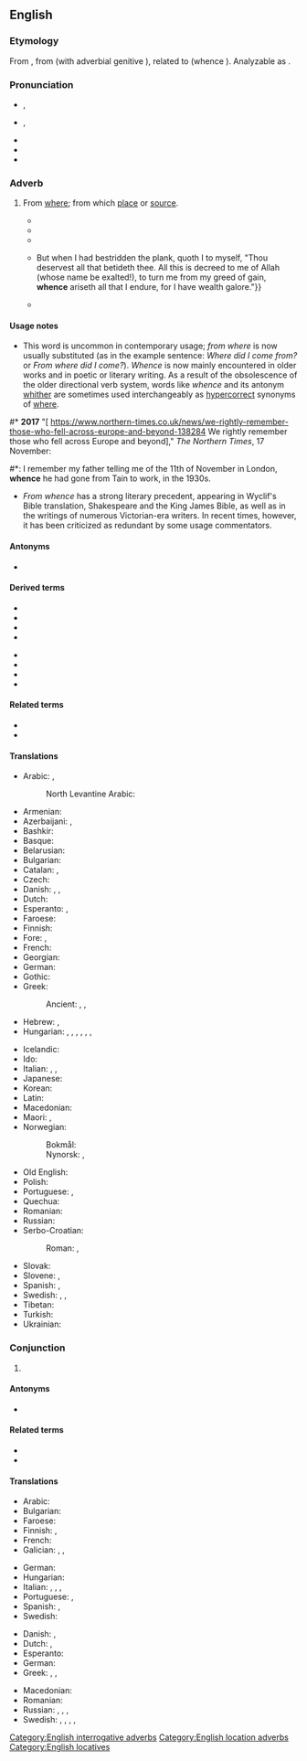 ==English==
{{was wotd|2012|November|9}}

===Etymology===
{{root|en|ine-pro|*kʷ-}}
From {{inh|en|enm|whennes}}, from {{inh|en|ang|hwanon}} (with adverbial genitive {{m|enm|-s}}), related to {{m|ang|hwænne}} (whence {{m|en|when}}). Analyzable as {{suf|en|when|s}}.

===Pronunciation===
* {{enPR|hwĕns}}, {{IPA|en|/ʍɛns/}}
* {{qualifier|in accents with the [[wine-whine merger]]}} {{enPR|wĕns}}, {{IPA|en|/wɛns/}}
* {{audio|en|en-us-whence.ogg|Audio (US)}}
* {{audio|en|en-au-whence.ogg|Audio (AU)}}
* {{rhymes|en|ɛns|s=1}}

===Adverb===
{{en-adv|-}}

# {{lb|en|archaic|formal|or|literary}} From [[where]]; from which [[place]] or [[source]].
#: {{ux|en|'''Whence''' came I?}}
#: {{ux|en|"Pork" comes from French, '''whence''' we get most of our modern cooking terms.}}
#* {{RQ:King James Version|John|8|14|page=1329|column=1|passage=Ieſus anſwered, and ſaid vnto them, Though I beare record of my ſelfe, yet my record is true: for I know '''whence''' I came, and [[whither]] I goe: but ye cannot tell '''whence''' I come, and [[whither]] I goe.}}
#* {{RQ:Mary Shelley Frankenstein|volume=I|chapter=III|pages=81–82|pageref=81|passage='''Whence''', I often asked myself, did the principle of life proceed?}}
#* {{RQ:Stevenson Treasure Island|The Sea Chest|29|[W]hat greatly encouraged me, it was in an opposite direction from that '''whence''' the blind man had made his appearance, and [[whither]] he had presumably returned.}}
#* {{RQ:R. F. Burton Arabian Nights|VI|The Seventh Voyage of Sindbad the Seaman|71|{{...}}But when I had bestridden the plank, quoth I to myself, "Thou deservest all that betideth thee. All this is decreed to me of Allah (whose name be exalted!), to turn me from my greed of gain, '''whence''' ariseth all that I endure, for I have wealth galore."}}
#* {{RQ:Falkner Moonfleet|chapter=A Discovery|page=47|passage=At first I could not tell what this new sound was, nor '''whence''' it came, and now it seemed a little noise close by, and now a great noise in the distance. And then it grew nearer and more defined, and in a moment I knew it was the sound of voices talking.}}

====Usage notes====
* This word is uncommon in contemporary usage; ''from where'' is now usually substituted (as in the example sentence: ''Where did I come from?'' or ''From where did I come?''). ''Whence'' is now mainly encountered in older works and in poetic or literary writing. As a result of the obsolescence of the older directional verb system, words like ''whence'' and its antonym [[whither]] are sometimes used interchangeably as [[hypercorrect]] synonyms of [[where]].
#* '''2017''' "[ https://www.northern-times.co.uk/news/we-rightly-remember-those-who-fell-across-europe-and-beyond-138284 We rightly remember those who fell across Europe and beyond]," ''The Northern Times'', 17 November:
#*: I remember my father telling me of the 11th of November in London, '''whence''' he had gone from Tain to work, in the 1930s.
* ''From whence'' has a strong literary precedent, appearing in Wyclif's Bible translation, Shakespeare and the King James Bible, as well as in the writings of numerous Victorian-era writers. In recent times, however, it has been criticized as redundant by some usage commentators.

====Antonyms====
* {{l|en|whither}}

====Derived terms====
{{rel-top4|Terms derived from whence}}
* {{l|en|anywhence}}
* {{l|en|elsewhence}}
* {{l|en|everywhence}}
* {{l|en|nowhence}}
{{rel-mid}}
* {{l|en|somewhence}}
* {{l|en|whencever}}
* {{l|en|whenceforth}}
* {{l|en|whencesoever}}
{{rel-bottom}}

====Related terms====
* {{l|en|hence}}
* {{l|en|thence}}

====Translations====
{{trans-top|from where; from which place or source}}
* Arabic: {{t|ar|مِن أَيْن}}, {{t|ar|مِن حَيْثُ}}
*: North Levantine Arabic: {{t|apc|منين|tr=mnen}}
* Armenian: {{t+|hy|ուստի}}
* Azerbaijani: {{t|az|haradan}}, {{t|az|hardan}}
* Bashkir: {{t|ba|ҡайҙан}}
* Basque: {{t|eu|nondik}}
* Belarusian: {{t|be|адку́ль}}
* Bulgarian: {{t+|bg|откъде́}}
* Catalan: {{t|ca|d'on}}, {{t|ca|des d'on}}
* Czech: {{t+|cs|odkud}}
* Danish: {{t|da|hvorfra}}, {{t|da|hvoraf}}, {{t|da|hveden}}
* Dutch: {{t+|nl|waarvandaan}}
* Esperanto: {{t|eo|de kie}}, {{t|eo|el kie}}
* Faroese: {{t|fo|hvaðani}}
* Finnish: {{t+|fi|mistä}}
* Fore: {{t|for|forrt}}, {{t|for|gerrt}}
* French: {{t+|fr|d'où}}
* Georgian: {{t|ka|საიდან}}
* German: {{t+|de|woher}}
* Gothic: {{t|got|𐍈𐌰𐌸𐍂𐍉}}
* Greek: {{t+|el|αφού}}
*: Ancient: {{t|grc|πόθεν}} {{qualifier|direct interrogative}}, {{t|grc|ὅθεν}} {{qualifier|relative}}, {{t|grc|ὁπόθεν}} {{qualifier|indirect interrogative}}
* Hebrew: {{t|he|מֵאַיִן|tr=meáin}}, {{t+|he|מִנַּיִן|tr=minnáin}}
* Hungarian: {{q|interrogative}} {{t+|hu|honnan}}, {{t+|hu|honnét}}, {{t|hu|miből}}, {{q|relative}} {{t+|hu|ahonnan}}, {{t+|hu|ahonnét}}, {{t|hu|amiből}}, {{t|hu|amelyből}}
{{trans-mid}}
* Icelandic: {{t+|is|hvaðan}}
* Ido: {{t+|io|deube}}
* Italian: {{t+|it|onde}}, {{t+|it|donde}}, {{t|it|[[da]] [[dove]]}}
* Japanese: {{t|ja|[[どこ]][[から]]|tr=doko kara}}
* Korean: {{t|ko|[[어디]][[서]]}}
* Latin: {{t+|la|unde}}
* Macedonian: {{t|mk|од каде}}
* Maori: {{t|mi|nō hea}}, {{t|mi|nō whea}}
* Norwegian:
*: Bokmål: {{t|nb|hvorfra}}
*: Nynorsk: {{t|nn|kvar ifrå}}, {{t|nn|kor ifrå}}
* Old English: {{t|ang|hwanon}}
* Polish: {{t+|pl|skąd}}
* Portuguese: {{t+|pt|donde}}, {{t|pt|de onde}}
* Quechua: {{t|qu|maymanta}}
* Romanian: {{t|ro|de unde}}
* Russian: {{t+|ru|отку́да}}
* Serbo-Croatian:
*: Roman: {{t+|sh|odakle}}, {{t+|sh|otkud}}
* Slovak: {{t|sk|odkiaľ}}
* Slovene: {{t|sl|od kod}}, {{t|sl|od koder}}
* Spanish: {{t|es|[[de]] [[donde]]}}, {{t|es|desde donde}}
* Swedish: {{t+|sv|varifrån}}, {{t|sv|var i från}}, {{t+|sv|vadan}}
* Tibetan: {{t|bo|ག་ནས}}
* Turkish: {{t+|tr|nereden}}
* Ukrainian: {{t|uk|зві́дки}}
{{trans-bottom}}

===Conjunction===
{{en-con}}

# {{lb|en|literary|poetic}} {{non-gloss definition|Used for introducing the result of a fact that has just been stated; thence}}
#: {{ux|en|The work is slow and dangerous, '''whence''' the high costs.}}
#: {{ux|en|I scored more than you in the exam, '''whence''' we can conclude that I am better at the subject than you are.}}

====Antonyms====
* {{l|en|whither}}

====Related terms====
* {{l|en|hence}}
* {{l|en|thence}}

====Translations====
{{trans-top|conjunction}}
* Arabic: {{t|ar|مِن حَيْث}}
* Bulgarian: {{t|bg|откъдето}}
* Faroese: {{t|fo|hvaðani}}
* Finnish: {{t+|fi|josta}}, {{t+|fi|mistä}}
* French: {{t+|fr|d'où}}
* Galician: {{t|gl|[[de]] [[aí]]}}, {{t|gl|[[de]] [[onde]]}}, {{t|gl|[[do]] [[cal]]}}
{{trans-mid}}
* German: {{t|de|von daher}}
* Hungarian: {{t+|hu|innen}}
* Italian: {{t+|it|onde}}, {{t+|it|donde}}, {{t|it|[[da]] [[dove]]}}, {{t|it|[[da]] [[cui]]}}
* Portuguese: {{t|pt|[[de]] [[onde]]}}, {{t+|pt|donde}}
* Spanish: {{t+|es|de ahí}}, {{t|es|de donde}}
* Swedish: {{t+|sv|varför}}
{{trans-bottom}}

{{checktrans-top}}
* Danish: {{t|da|hvorfra}}, {{t|da|hvoraf}}
* Dutch: {{t+check|nl|waarvandaan}}, {{t-check|nl|[[waar]] … [[vandaan]]…}}
* Esperanto: {{t|eo|el kie}}
* German: {{t+check|de|woher}}
* Greek: {{t+|el|πούθε}}, {{t|el|από πού}}, {{t|el|[[από]] [[όπου]]}}
{{trans-mid}}
* Macedonian: {{t|mk|откаде}}
* Romanian: {{t|ro|de unde}}
* Russian: {{t+|ru|отку́да}}, {{t+|ru|отсю́да}}, {{t+|ru|сле́довательно}}, {{t+|ru|зна́чит}}
* Swedish: {{t+|sv|varav}}, {{t|sv|var av}}, {{t+|sv|varifrån}}, {{t|sv|var i från}}, {{t+|sv|vadan}}
{{trans-bottom}}

[[Category:English interrogative adverbs]]
[[Category:English location adverbs]]
[[Category:English locatives]]